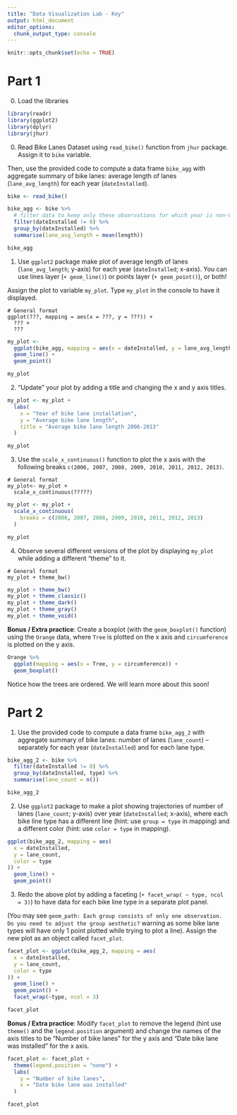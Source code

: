 ```yaml
---
title: "Data Visualization Lab - Key"
output: html_document
editor_options: 
  chunk_output_type: console
---
```


```r
knitr::opts_chunk$set(echo = TRUE)
```

# Part 1

0. Load the libraries

```r
library(readr)
library(ggplot2)
library(dplyr)
library(jhur)
```

0. Read Bike Lanes Dataset using `read_bike()` function from `jhur` package. Assign it to `bike` variable. 

Then, use the provided code to compute a data frame `bike_agg` with aggregate summary of bike lanes: average length of lanes (`lane_avg_length`) for each year (`dateInstalled`). 

```r
bike <- read_bike()

bike_agg <- bike %>%
  # filter data to keep only these observations for which year is non-0
  filter(dateInstalled != 0) %>%
  group_by(dateInstalled) %>%
  summarise(lane_avg_length = mean(length))

bike_agg
```

1. Use `ggplot2` package make plot of average length of lanes (`lane_avg_length`; y-axis) for each year (`dateInstalled`; x-axis). You can use lines layer (`+ geom_line()`) or points layer (`+ geom_point()`), or both!

Assign the plot to variable `my_plot`. Type `my_plot` in the console to have it displayed.

```
# General format
ggplot(???, mapping = aes(x = ???, y = ???)) +
  ??? +
  ???
```

```r

my_plot <-
  ggplot(bike_agg, mapping = aes(x = dateInstalled, y = lane_avg_length)) +
  geom_line() +
  geom_point()

my_plot
```

2. "Update" your plot by adding a title and changing the x and y axis titles. 

```r
my_plot <- my_plot +
  labs(
    x = "Year of bike lane installation",
    y = "Average bike lane length",
    title = "Average bike lane length 2006-2013"
  )

my_plot
```

3. Use the `scale_x_continuous()` function to plot the x axis with the following breaks `c(2006, 2007, 2008, 2009, 2010, 2011, 2012, 2013)`. 

```
# General format
my_plot<- my_plot +
  scale_x_continuous(?????)
```

```r
my_plot <- my_plot +
  scale_x_continuous(
    breaks = c(2006, 2007, 2008, 2009, 2010, 2011, 2012, 2013)
  )

my_plot
```


4. Observe several different versions of the plot by displaying `my_plot` while adding a different "theme" to it. 

```
# General format
my_plot + theme_bw()
```

```r
my_plot + theme_bw()
my_plot + theme_classic()
my_plot + theme_dark()
my_plot + theme_gray()
my_plot + theme_void()
```

**Bonus / Extra practice**: Create a boxplot (with the `geom_boxplot()` function) using the `Orange` data, where `Tree` is plotted on the x axis and `circumference` is plotted on the y axis. 

```r
Orange %>%
  ggplot(mapping = aes(x = Tree, y = circumference)) +
  geom_boxplot()
```

Notice how the trees are ordered. We will learn more about this soon!

# Part 2

1. Use the provided code to compute a data frame `bike_agg_2` with aggregate summary of bike lanes: number of lanes (`lane_count`) -- separately for each year (`dateInstalled`) and for each lane type. 

```r
bike_agg_2 <- bike %>%
  filter(dateInstalled != 0) %>%
  group_by(dateInstalled, type) %>%
  summarise(lane_count = n())

bike_agg_2
```


2.  Use `ggplot2` package to make a plot showing trajectories of number of lanes (`lane_count`; y-axis) over year (`dateInstalled`; x-axis), where each bike line type has a different line (hint: use `group = type` in mapping) and a different color (hint: use `color = type` in mapping).

```r
ggplot(bike_agg_2, mapping = aes(
  x = dateInstalled,
  y = lane_count,
  color = type
)) +
  geom_line() +
  geom_point()
```

3. Redo the above plot by adding a faceting  (`+ facet_wrap( ~ type, ncol = 3)`) to have data for each bike line type in a separate plot panel. 

(You may see `geom_path: Each group consists of only one observation. Do you need to adjust the group aesthetic?` warning as some bike lane types will have only 1 point plotted while trying to plot a line).
Assign the new plot as an object called `facet_plot`.

```r

facet_plot <- ggplot(bike_agg_2, mapping = aes(
  x = dateInstalled,
  y = lane_count,
  color = type
)) +
  geom_line() +
  geom_point() +
  facet_wrap(~type, ncol = 3)

facet_plot
```

**Bonus / Extra practice**: Modify `facet_plot` to remove the legend (hint use `theme()` and the `legend.position` argument) and change the names of the axis titles to be "Number of bike lanes" for the y axis and "Date bike lane was installed" for the x axis. 

```r
facet_plot <- facet_plot +
  theme(legend.position = "none") +
  labs(
    y = "Number of bike lanes",
    x = "Date bike lane was installed"
  )

facet_plot
```
